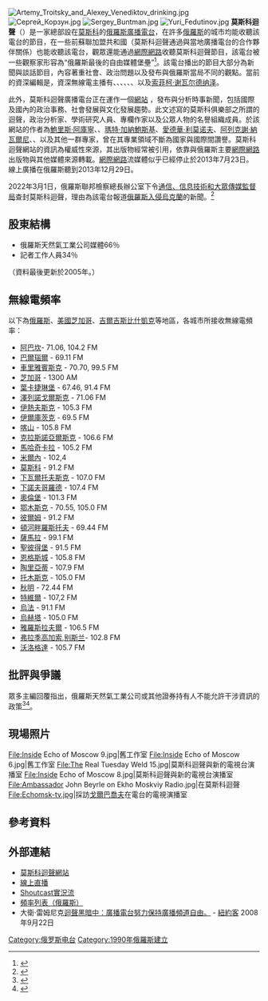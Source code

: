 {{多個問題|
{{roughtranslation|time=2016-11-01T07:00:54+00:00}}
{{更新|time=2016-08-27T16:11:37+00:00}}
}}
{{coord|55|45|8.19|N|37|35|46.72|E|display=title}}
{{广播电台
| 電臺名稱        = 莫斯科回声
| 電臺圖片檔案    = Echo of moscow logo.svg
| 電臺圖片尺寸    =
| 播放地區        = {{RUS}}<br>{{USA}}[[芝加哥|芝加哥地區]]<br>{{flag|Kyrgyzstan}}[[比什凱克|比什凱克地區]]
| 開播日期        = {{Start date|1990|8|22}}
| 停播日期        = {{End date|2022|03|01}}
| 擁有者          = {{tsl|ru|Газпром-Медиа Холдинг|俄羅斯天然氣工業公司媒體}}
| 電臺官方網站    = {{URL|http://www.echo.msk.ru/}}
}}

[[File:Artemy_Troitsky_and_Alexey_Venediktov_drinking.jpg|thumb]]
[[File:Сергей_Корзун.jpg|thumb]]
[[File:Sergey_Buntman.jpg|thumb]]
[[File:Yuri_Fedutinov.jpg|thumb]]
'''莫斯科迴聲'''（{{lang-ru|Э́хо Москвы́}}）是一家總部設在[[莫斯科|莫斯科]]的[[俄羅斯廣播電台|俄羅斯廣播電台]]，在許多[[俄羅斯|俄羅斯]]的城市均能收聽該電台的節目，在一些前蘇聯加盟共和國（莫斯科迴聲通過與當地廣播電台的合作夥伴關係）也能收聽該電台，觀眾還能通過[[網際網路|網際網路]]收聽莫斯科迴聲節目，該電台被一些觀察家形容為“俄羅斯最後的自由媒體堡壘”<ref>{{cite web|url=http://print.signandsight.com/features/1755.html|title=Magazine Roundup|date=2008-09-16|publisher=signandsight.com|accessdate=2009-09-09|archive-date=2016-03-03|archive-url=https://web.archive.org/web/20160303172952/http://print.signandsight.com/features/1755.html|dead-url=no}}</ref>。該電台播出的節目大部分為新聞與談話節目，內容著重社會、政治問題以及發布與俄羅斯當局不同的觀點。當前的資深編輯是{{tsl|ru|Венедиктов, Алексей Алексеевич|阿列克謝·维涅季克托夫}}，資深無線電主播有{{tsl|ru|Шендерович, Виктор Анатольевич|维克多·申德罗维奇}}、{{tsl|ru|Латынина, Юлия Леонидовна|尤利亞·拉特尼娜}}、{{tsl|ru|Альбац, Евгения Марковна|叶夫根尼雅·奥尔巴茨}}、{{tsl|ru|Кара-Мурза, Владимир Алексеевич|弗拉基米爾·卡拉姆扎}}、{{tsl|ru|Рыжков, Владимир Александрович|弗拉基米爾·雷日科夫扎}}、{{tsl|ru|Гайдар, Мария Егоровна|瑪麗亞·蓋達爾}}、{{tsl|ru|Ясин, Евгений Григорьевич|葉夫根尼·亞辛}}以及[[索菲柯·谢瓦尔德纳泽|索菲柯·谢瓦尔德纳泽]]。

此外，莫斯科迴聲廣播電台正在運作一個[http://www.echo.msk.ru/ 網站] {{Wayback|url=http://www.echo.msk.ru/ |date=20120717004254 }}，發布與分析時事新聞，包括國際及國內的政治事務、社會發展與文化發展趨勢。此文述寫的莫斯科俱樂部之所謂的迴聲，政治分析家、學術研究人員、專欄作家以及公眾人物的名譽組織成員。於該網站的作者為[[鮑里斯·阿庫寧|鮑里斯·阿庫寧]]、{{tsl|ru|Быков, Дмитрий Львович | 迪米特里·贝科夫}}、[[瑪特·加納鮑斯基|瑪特·加納鮑斯基]]、[[愛德華·利莫诺夫|愛德華·利莫诺夫]]、[[阿列克謝·納瓦爾尼|阿列克謝·納瓦爾尼]]、{{tsl|ru|Новодворская, Валерия Ильинична |瓦勒利亞· 諾沃德沃斯加雅}}、{{tsl|ru|Шендерович, Виктор Анатольевич|维克多·申德罗维奇}}以及其他一群專家，曾在其專業領域不斷為國家與國際間讚譽。莫斯科迴聲網站的資訊為權威性來源，其出版物經常被引用，依靠與俄羅斯主要[[網際網路|網際網路]]出版物與其他媒體來源轉載。[[網際網路|網際網路]]流媒體似乎已經停止於2013年7月23日。線上廣播在俄羅斯聽到2013年12月29日。

2022年3月1日，俄羅斯聯邦檢察總長辦公室下令[[俄羅斯聯邦通信、信息技術和大眾傳媒監督局|通信、信息技術和大眾傳媒監督局]]查封莫斯科迴聲，理由為該電台報道[[2022年俄羅斯入侵烏克蘭|俄羅斯入侵烏克蘭]]的新聞。<ref>{{cite news |title=Russia blocks Echo of Moscow and Dozhd TV, restricts social media access |url=https://cpj.org/2022/03/russia-blocks-echo-of-moscow-and-dozhd-tv-restricts-social-media-access/ |accessdate=2022-03-02 |work=Committee to Protect Journalists |date=2022-03-01 |archive-date=2022-03-24 |archive-url=https://web.archive.org/web/20220324222700/https://cpj.org/2022/03/russia-blocks-echo-of-moscow-and-dozhd-tv-restricts-social-media-access/ |dead-url=no }}</ref>

==股東結構==
*俄羅斯天然氣工業公司媒體66％
*記者工作人員34％
（資料最後更新於2005年。）

==無線電頻率==
以下為[[俄羅斯|俄羅斯]]、[[美國|美國]][[芝加哥|芝加哥]]、[[吉爾吉斯|吉爾吉斯]][[比什凱克|比什凱克]]等地區，各城市所接收無線電頻率：
*[[阿巴坎|阿巴坎]]- 71.06, 104.2 FM
*[[巴爾瑙爾|巴爾瑙爾]] - 69.11 FM
*[[車里雅賓斯克|車里雅賓斯克]] - 70.70, 99.5 FM
*[[芝加哥|芝加哥]] - 1300 AM
*[[葉卡捷琳堡|葉卡捷琳堡]] - 67.46, 91.4 FM
*[[澤列諾戈爾斯克|澤列諾戈爾斯克]] - 71.06 FM
*[[伊熱夫斯克|伊熱夫斯克]] - 105.3 FM
*[[伊爾庫茨克|伊爾庫茨克]] - 69.5 FM
*[[喀山|喀山]] - 105.8 FM
*[[克拉斯諾亞爾斯克|克拉斯諾亞爾斯克]] - 106.6 FM
*[[馬哈奇卡拉|馬哈奇卡拉]] - 105.2 FM
*[[米爾內|米爾內]] - 102,4
*[[莫斯科|莫斯科]] - 91.2 FM
*[[下瓦爾托夫斯克|下瓦爾托夫斯克]] - 107.0 FM
*[[下諾夫哥羅德|下諾夫哥羅德]] - 107.4 FM
*[[奧倫堡|奧倫堡]] - 101.3 FM
*[[鄂木斯克|鄂木斯克]] - 70.55, 105.0 FM
*[[彼爾姆|彼爾姆]] - 91.2 FM
*[[頓河畔羅斯托夫|頓河畔羅斯托夫]] - 69.44 FM
*[[薩馬拉|薩馬拉]] - 99.1 FM
*[[聖彼得堡|聖彼得堡]] - 91.5 FM
*[[恩格斯城|恩格斯城]] - 105.8 FM
*[[陶里亞蒂|陶里亞蒂]] - 107.9 FM
*[[托木斯克|托木斯克]] - 105.0 FM
*[[秋明|秋明]] - 72.44 FM
*[[特維爾|特維爾]] - 107,2 FM
*[[烏法|烏法]] - 91.1 FM
*[[烏赫塔|烏赫塔]] - 105.0 FM
*[[雅羅斯拉夫爾|雅羅斯拉夫爾]] - 106.5 FM
*[[弗拉季高加索|弗拉季高加索]],[[别斯兰|别斯兰]]- 102.8 FM
*[[沃洛格達|沃洛格達]] - 105.7 FM

==批評與爭議==
眾多主編回覆指出，俄羅斯天然氣工業公司或其他證券持有人不能允許干涉資訊的政策<ref>{{cite news|url=http://rg.ru/2008/02/20/venediktov.html|title=Свобода эха. Останется ли после 2 марта Алексей Венедиктов главным редактором "Эха Москвы"?|last=Juferova|first=Yadviga|date=2008-02-20|publisher=Rossiyskaya Gazeta|language=ru|accessdate=2009-09-09|archive-date=2020-12-03|archive-url=https://web.archive.org/web/20201203210511/https://rg.ru/2008/02/20/venediktov.html|dead-url=no}}</ref><ref>{{cite podcast| url =http://echo.msk.ru/att/element-498778-snd1-22_1.mp3| title =Без посредников| publisher =Echo of Moscow| host ={{tsl|ru|Венедиктов, Алексей Алексеевич|阿列克謝·维涅季克托夫}}| date =2008-03-03| accessdate =2009-06-13| language =ru| accessyear =| archive-date =2020-11-21| archive-url =https://web.archive.org/web/20201121055619/https://echo.msk.ru/att/element-498778-snd1-22_1.mp3| dead-url =no}}</ref>。

==現場照片==
<gallery>
File:Inside Echo of Moscow 9.jpg|舊工作室
File:Inside Echo of Moscow 6.jpg|舊工作室
File:The Real Tuesday Weld 15.jpg|莫斯科迴聲與新的電視台演播室{{tsl|ru|RTVi|}}
File:Inside Echo of Moscow 8.jpg|莫斯科迴聲與新的電視台演播室{{tsl|ru|RTVi|}}
File:Ambassador John Beyrle on Ekho Moskviy Radio.jpg|{{tsl|en|John Beyrle|約翰·贝尔勒}}在莫斯科迴聲
File:Echomsk-tv.jpg|{{tsl|ru|Венедиктов, Алексей Алексеевич|阿列克謝·维涅季克托夫}}採訪[[戈爾巴喬夫|戈爾巴喬夫]]在電台的電視演播室
</gallery>

==參考資料==
{{commonscat|Echo_of_Moscow}}
{{Reflist}}

==外部連結==
*[http://echo.msk.ru 莫斯科迴聲網站] {{Wayback|url=http://echo.msk.ru/ |date=20210512060140 }}
*[https://web.archive.org/web/20110927032939/http://audio.rambler.ru/player?id=echo 線上直播]
*[https://web.archive.org/web/20120717004254/http://radio.echo.msk.ru:8000/listen.pls Shoutcast實況流]
*[http://echo.msk.ru/about/regions/index.html 頻率列表（俄羅斯）] {{Wayback|url=http://echo.msk.ru/about/regions/index.html |date=20191205103601 }}
*大衛·雷姆尼克[http://www.newyorker.com/reporting/2008/09/22/080922fa_fact_remnick 迴聲黑暗中：廣播電台努力保持廣播頻道自由。] {{Wayback|url=http://www.newyorker.com/reporting/2008/09/22/080922fa_fact_remnick |date=20140719025540 }} - [[紐約客|紐約客]] 2008年9月22日

{{DEFAULTSORT:Echo Of Moscow}}
[[Category:俄罗斯电台|Category:俄罗斯电台]]
[[Category:1990年俄羅斯建立|Category:1990年俄羅斯建立]]